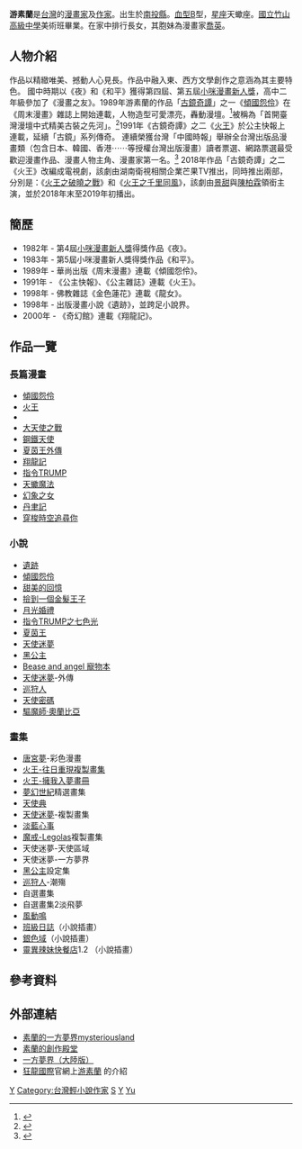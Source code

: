 {{prose|time=2013-09-13T13:56:35+00:00}}
{{Infobox writer 
| name         = 游素蘭
| image        = 
| imagesize    = 
| caption      = 
| original     = 
| kana         = 
| romaji       = 
| zi           = 
| hao          = 
| birthname    = 
| pseudonym    = 
| birthdate    = {{Birth date and age|1967|11|19|mf=y}}
| birthplace   = 
| deathdate    = 
| deathplace   = 
| residence    =
| occupation   = 作家、漫畫家
| nationality  = {{ROC}}
| ethnicity    = 
| citizenship  = {{ROC}}
| education    = [[高中|高中]]
| alma_mater   = [[國立竹山高級中學|國立竹山高級中學]]
| period       = 1989年至今
| genre       = [[漫畫|漫畫]]、[[輕小說|輕小說]]
| subject     = 
| movement     = 
| notableworks = 
| parents      =
| spouse       = 
| partner      = 
| children     = 
| relatives    = 
| influences   = 
| influenced   = 
| awards       =
| signature    = 
| website      = [https://www.facebook.com/YSLHeath FB粉絲頁 游素蘭-Angel space]<br />[https://www.youtube.com/channel/UC_e-AvQ67PpZ0igLk_nCnVQ YT頻道 游素蘭YSL]<br />[https://weibo.com/u/1923328667?fbclid=IwAR28K3TsLocfgZ4_85m3G-PLSwso7Jmeyt0WtkZVc98MSDoQZLOVAfkbSoE 微博 游素蘭YSL]<br />[https://www.toutiao.com/c/user/token/MS4wLjABAAAAvxi5qcjYDjIZ2f1fuFYRJBg8yi2m-BGqjg22WhrFobai5dCW4dwd8k_f4RE-k4wE/?fbclid=IwAR2C5Jg6vQMg828Iuo_kV0BtSWLe2Kvzcouq9iM8pw5E27WbtMcsnKBTpls&wid=1638545091941 今日頭條主頁 游素蘭YSL]<br />[https://space.bilibili.com/22703279?fbclid=IwAR2Zo2gJH5FMzg7ncba_oS8GtJF0u5HHNV3wFObW0dy4IT58zTVxU5EaKxA BiliBili頻道 游素蘭]<br />[https://www.ixigua.com/home/3835509964808871?fbclid=IwAR1nf-UKTb7M8ym23wrgrZECZXygz6gOGPu-zBxN73-OzAd2aqZNNBjSo6Y&wid_try=1 西瓜視頻 游素蘭YSL]<br />[https://www.u17.com/comic/139048.html?fbclid=IwAR1XgSW841jAMN_yvGGcgcNjSbIAHTQWJupPLtyouLR3iTeaUzz5Pbef4_0 有妖氣原創漫畫夢工廠 游素蘭]<br />
}}

'''游素蘭'''{{BD|1967年|11月19日|catIdx=Y}}是[[台灣|台灣]]的[[漫畫家|漫畫家]]及[[作家|作家]]。出生於[[南投縣|南投縣]]。[[血型|血型]]B型，[[星座|星座]]天蠍座。[[國立竹山高級中學|國立竹山高級中學]]美術班畢業。在家中排行長女，其胞妹為漫畫家[[喬英|喬英]]。

== 人物介紹 ==
作品以精緻唯美、撼動人心見長。作品中融入東、西方文學創作之意涵為其主要特色。
國中時期以《夜》和《和平》獲得第四屆、第五屆[[小咪漫畫新人獎|小咪漫畫新人獎]]，高中二年級參加了《漫畫之友》。1989年游素蘭的作品「[[古鏡奇譚|古鏡奇譚]]」之一《[[傾國怨伶|傾國怨伶]]》在《周末漫畫》雜誌上開始連載，人物造型可愛漂亮，轟動漫壇。<ref>{{cite web |url=http://www.comicnet.culture.tw/03_comicBox/11_news_detail.php?mid=68 |title=【人物專訪 NO.27】《傾國怨伶》、《火王》 游素蘭老師 |author=蒂芬妮 |date=2013-12-26 |website=comicnet.culture.tw |access-date=2019-08-21 |archive-url=https://web.archive.org/web/20161104145124/http://www.comicnet.culture.tw/03_comicBox/11_news_detail.php?mid=68 |archive-date=2016-11-04 |dead-url=yes}}</ref>被稱為「首開臺灣漫壇中式精美古裝之先河」。<ref>{{cite AV media |people=[[李四端|李四端]] (主持人) |date=2020-04-19 |title=台灣漫畫IP風雲錄《消失的祕密》 |medium=新聞紀實節目 |url=https://www.youtube.com/watch?v=bSeVyOQvj3g |access-date=2020-09-22 |time=20:29 |location=臺北 |publisher=[[MOMOTV|MOMOTV]] |archive-date=2020-10-03 |archive-url=https://web.archive.org/web/20201003080246/https://www.youtube.com/watch?v=bSeVyOQvj3g |dead-url=no }}</ref>1991年《古鏡奇譚》之二《[[火王_(漫畫)|火王]]》於公主快報上連載，延續「古鏡」系列傳奇。
連續榮獲台灣「中國時報」舉辦全台灣出版品漫畫類（包含日本、韓國、香港⋯⋯等授權台灣出版漫畫）讀者票選、網路票選最受歡迎漫畫作品、漫畫人物主角、漫畫家第一名。<ref>{{cite web |url=http://comic.qq.com/a/20050818/000056.htm |title=最佳港澳臺漫畫圖書-《火王》 |date=2005-08-18 |website=comic.qq.com |access-date=2019-08-21 |archive-url=https://web.archive.org/web/20060216064623/http://comic.qq.com/a/20050818/000056.htm |archive-date=2006-02-16 |dead-url=yes}}</ref>
2018年作品「古鏡奇譚」之二《火王》改編成電視劇，該劇由湖南衛視相關企業芒果TV推出，同時推出兩部，分別是：《[[火王之破曉之戰|火王之破曉之戰]]》和《[[火王之千里同風|火王之千里同風]]》，該劇由[[景甜|景甜]]與[[陳柏霖|陳柏霖]]領銜主演，並於2018年末至2019年初播出。

== 簡歷 ==
*1982年 - 第4屆[[小咪漫畫新人獎|小咪漫畫新人獎]]得獎作品《夜》。 
*1983年 - 第5屆小咪漫畫新人獎得獎作品《和平》。
*1989年 - 華尚出版《周末漫畫》連載《傾國怨伶》。
*1991年 - 《公主快報》、《公主雜誌》連載《火王》。
*1998年 - 佛教雜誌《金色蓮花》連載《龍女》。
*1998年 - 出版漫畫小說《遺跡》，並跨足小說界。
*2000年 - 《奇幻館》連載《翔龍記》。

== 作品一覽 ==
=== 長篇漫畫 ===
*[[傾國怨伶|傾國怨伶]]
*[[火王_(漫畫)|火王]]
*{{Link-zh-yue|天使迷夢}}
*[[大天使之戰|大天使之戰]]
*[[鋼鐵天使_(游素蘭漫畫)|鋼鐵天使]]
*[[夏茵王外傳|夏茵王外傳]]
*[[翔龍記|翔龍記]]
*[[指令TRUMP|指令TRUMP]]
*[[天蠍魔法|天蠍魔法]]
*[[幻象之女|幻象之女]]
*[[古鏡奇譚#丹聿記|丹聿記]]
*[[穿梭時空追尋你|穿梭時空追尋你]]

=== 小說 ===
*[[遺跡_(小說)|遺跡]]
*[[傾國怨伶#改編|傾國怨伶]]
*[[甜美的回憶|甜美的回憶]]
*[[撿到一個金髮王子|撿到一個金髮王子]]
*[[月光婚禮|月光婚禮]]
*[[指令TRUMP之七色光|指令TRUMP之七色光]]
*[[夏茵王|夏茵王]]
*[[天使迷夢|天使迷夢]]
*[[黑公主_(小說)|黑公主]]
*[[Bease_and_angel_寵物本|Bease and angel 寵物本]]
*[[天使迷夢|天使迷夢]]-外傳
*[[巡狩人|巡狩人]]
*[[天使密碼|天使密碼]]
*[[驅魔師‧奧蘭比亞|驅魔師‧奧蘭比亞]]

=== 畫集 ===
*[[唐宮夢|唐宮夢]]-彩色漫畫
*[[火王_(漫畫)#畫集|火王-往日重現複製畫集]]
*[[火王_(漫畫)#畫集|火王-擁我入夢畫冊]]
*[[夢幻世紀|夢幻世紀]]精選畫集
*[[天使典|天使典]]
*[[天使迷夢|天使迷夢]]-複製畫集
*[[淡藍心事|淡藍心事]]
*[[魔戒-Legolas|魔戒-Legolas]]複製畫集
*天使迷夢-天使區域
*天使迷夢-一方夢界
*[[黑公主_(小說)|黑公主]]設定集
*[[巡狩人|巡狩人]]-潮殤
*自選畫集
*自選畫集2淡飛夢
*[[風動鳴|風動鳴]]
*[[班級日誌|班級日誌]]（小說插畫）
*[[銀色域|銀色域]]（小說插畫）
*[[靈異辣妹快餐店|靈異辣妹快餐店]]1.2 （小說插畫）

== 參考資料 ==
{{Reflist}}

== 外部連結 ==
*[http://heathtasia.pixnet.net/blog  素蘭的一方夢界mysteriousland] {{Wayback|url=http://heathtasia.pixnet.net/blog |date=20210413185004 }}
*[https://web.archive.org/web/20101130144747/http://ysl.kung-long.com.tw/ 素蘭的創作殿堂]
*[https://web.archive.org/web/20101211171247/http://ysl.zxsophia.com/ 一方夢界（大陸版）]
*[[狂龍國際|狂龍國際]]官網上[http://www.kung-long.com.tw/findCRManDetailUICopyRightAction.action?copyright_man_id=100 游素蘭] {{Wayback|url=http://www.kung-long.com.tw/findCRManDetailUICopyRightAction.action?copyright_man_id=100 |date=20201003080257 }}的介紹

[[Category:臺灣漫畫家|Y]]
[[Category:台灣輕小說作家|Category:台灣輕小說作家]]
[[Category:游姓|S]]
[[Category:南投縣人|Y]]
[[Category:少女漫畫家|Yu]]